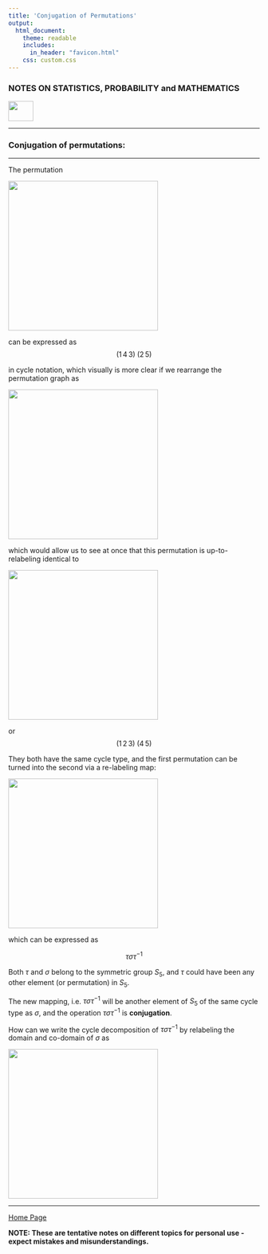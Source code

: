 ```yaml
---
title: 'Conjugation of Permutations'
output: 
  html_document:
    theme: readable
    includes:
      in_header: "favicon.html" 
    css: custom.css
---
```


### **NOTES ON STATISTICS, PROBABILITY and MATHEMATICS**

<a href="http://rinterested.github.io/statistics/index.html">
<img HEIGHT="40" WIDTH="50" src="logo.PNG"></a>

---

### Conjugation of permutations:

---

The permutation

<img height = 300  src = "https://user-images.githubusercontent.com/9312897/195470631-c2e1a9fb-19dc-4163-b634-8ee36d6d3a7c.png">

can be expressed as $$(1 \, 4 \, 3)\;(2 \, 5)$$

in cycle notation, which visually is more clear if we rearrange the permutation graph as

<img height = 300  src = "https://user-images.githubusercontent.com/9312897/195472149-e20547cd-86da-4045-9569-725625df86f7.png">

which would allow us to see at once that this permutation is up-to-relabeling identical to

<img height = 300  src = "https://user-images.githubusercontent.com/9312897/195472584-b9ef42e5-b29b-4c5d-958c-c2ac1afba0b7.png">

or $$(1 \, 2 \, 3)\;(4 \, 5)$$

They both have the same cycle type, and the first permutation can be turned into the second via a re-labeling map:

<img height = 300  src = "https://user-images.githubusercontent.com/9312897/195475088-154724e8-1115-4cdc-a5d0-ad799d9ade9a.png">

which can be expressed as

$$\tau \sigma \tau^{-1}$$

Both $\tau$ and $\sigma$ belong to the symmetric group $S_5,$ and $\tau$ could have been any other element (or permutation) in $S_5.$

The new mapping, i.e. $\tau \sigma \tau^{-1}$ will be another element of $S_5$ of the same cycle type as $\sigma,$ and the operation $\tau \sigma \tau^{-1}$ is **conjugation**.

How can we write the cycle decomposition of $\tau \sigma \tau^{-1}$ by relabeling the domain and co-domain of $\sigma$ as

<img height = 300  src = "https://user-images.githubusercontent.com/9312897/195477723-7b74bfc9-80f4-4f4d-b7cf-387841ff11c4.png">


---
<a href="http://rinterested.github.io/statistics/index.html">Home Page</a>

**NOTE: These are tentative notes on different topics for personal use - expect mistakes and misunderstandings.**
